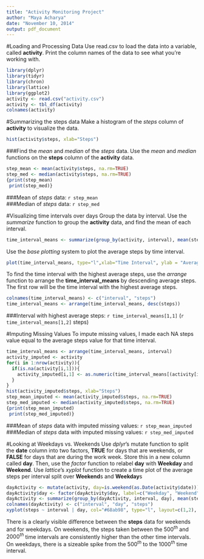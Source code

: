 ```yaml
---
title: "Activity Monitoring Project"
author: "Maya Acharya"
date: "November 10, 2014"
output: pdf_document
---
```

#Loading and Processing Data
Use read.csv to load the data into a variable, called **activity**.
Print the column names of the data to see what you're working with.
```r
library(dplyr)
library(tidyr)
library(chron)
library(lattice)
library(ggplot2)
activity <- read.csv("activity.csv")
activity <- tbl_df(activity)
colnames(activity)
```
#Summarizing the steps data
Make a histogram of the *steps* column of **activity** to visualize the data.
```r
hist(activity$steps, xlab="Steps")
```
  
###Find the *mean* and *median* of the *steps* data.
Use the *mean* and *median* functions on the **steps** column of the **activity** data.
```r
step_mean <- mean(activity$steps, na.rm=TRUE)
step_med <- median(activity$steps, na.rm=TRUE)
{print(step_mean)
 print(step_med)}
```
###Mean of *steps* data: `r step_mean`  
###Median of *steps* data: `r step_med`  

#Visualizing time intervals over days
Group the data by interval. Use the *summarize* function to group the **activity** data, and find the mean of each interval.
```r
time_interval_means <- summarize(group_by(activity, interval), mean(steps, na.rm=TRUE))
```

  
  Use the *base plotting* system to plot the average steps by time interval.
```r
plot(time_interval_means, type="l",xlab="Time Interval", ylab = "Average Steps")
```

  
To find the time interval with the highest average steps, use the *arrange* function to arrange the **time_interval_means** by descending average steps. The first row will be the time interval with the highest average steps. 
```r
colnames(time_interval_means) <- c("interval", "steps")
time_interval_means <- arrange(time_interval_means, desc(steps))
```
  
###Interval with highest average steps: `r time_interval_means[1,1]` 
(`r time_interval_means[1,2]` steps)

#Imputing Missing Values
To impute missing values, I made each NA steps value equal to the average steps value for that time interval.
```r
time_interval_means <- arrange(time_interval_means, interval)
activity_imputed <- activity
for(i in 1:nrow(activity)){
  if(is.na(activity[i,1])){
    activity_imputed[i,1] <- as.numeric(time_interval_means[(activity[i,3]/5)+1,2])
  }
}
hist(activity_imputed$steps, xlab="Steps")
step_mean_imputed <- mean(activity_imputed$steps, na.rm=TRUE)
step_med_imputed <- median(activity_imputed$steps, na.rm=TRUE)
{print(step_mean_imputed)
 print(step_med_imputed)}
```
###Mean of *steps* data with imputed missing values: `r step_mean_imputed`  
###Median of *steps* data with imputed missing values: `r step_med_imputed` 

#Looking at Weekdays vs. Weekends
Use *dplyr*'s mutate function to split the **date** column into two factors, **TRUE** for days that are weekends, or **FALSE** for days that are during the work week. Store this in a new column called **day**. Then, use the *factor* function to relabel **day** with **Weekday** and **Weekend**. Use *lattice*'s *xyplot* function to create a time plot of the average steps per interval split over **Weekend**s and **Weekday**s
```r
dayActivity <- mutate(activity, day=is.weekend(as.Date(activity$date)))
dayActivity$day <- factor(dayActivity$day, label=c("Weekday", "Weekend"))
dayActivity <- summarize(group_by(dayActivity, interval, day), mean(steps, na.rm=TRUE))
colnames(dayActivity) <- c("interval", "day", "steps")
xyplot(steps ~ interval | day, col="#68ab98", type="l", layout=c(1,2), data=dayActivity)
```
  
    
There is a clearly visible difference between the **steps** data for weekends and for weekdays. On weekends, the steps taken between the $500^{th}$ and $2000^{th}$ time intervals are consistently higher than the other time intervals. On weekdays, there is a sizeable spike from the $500^{th}$ to the $1000^{th}$ time interval.
